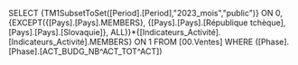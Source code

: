 SELECT {TM1SubsetToSet([Period].[Period],"2023_mois","public")} ON 0, {EXCEPT({[Pays].[Pays].MEMBERS}, {[Pays].[Pays].[République tchèque], [Pays].[Pays].[Slovaquie]}, ALL)}*{[Indicateurs_Activité].[Indicateurs_Activité].MEMBERS} ON 1 FROM [00.Ventes] WHERE ([Phase].[Phase].[ACT_BUDG_NB^ACT_TOT^ACT])